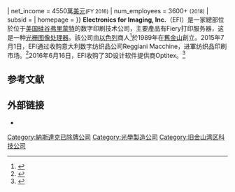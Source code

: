 {{Infobox company
| name = Electronics for Imaging, Inc.
| type = [[私人公司|私人公司]]
| traded_as = 
| foundation = {{Start date|1989}}
| founder = {{link-en|埃菲·阿拉齐|Efi Arazi}}
| location_city = [[加利福尼亞州|加利福尼亞州]][[費利蒙_(加利福尼亞州)|費利蒙]]
| location_country = [[美国|美国]]
| area_served = 全球
| key_people = 
| industry = {{link-en|数字图像处理|Digital image processing}}
| revenue = {{nowrap|{{increase}}9.98億[[美元|美元]]<small>(FY 2017)</small>}}<ref>{{Cite web|url=https://nbonews.com/electronics-for-imaging-inc-efii-and-nice-ltd-nasdaqnice-comparing-side-by-side/|title=Electronics for Imaging Inc. (EFII) and NICE Ltd. (NASDAQ:NICE) Comparing side by side {{!}} New Business Observer|last=45|date=2019-06-11|website=NBO news|language=en-US|access-date=2019-06-18}}</ref>
| net_income = {{increase}}4550萬[[美元|美元]]<small>(FY 2016)</small>
| num_employees = 3600+ <small>(2018)</small>
| subsid = 
| homepage = {{url|http://w3.efi.com/|Efi.com}}
}}
'''Electronics for Imaging, Inc.'''（EFI）是一家總部位於位于[[美国|美国]][[硅谷|硅谷]][[費利蒙_(加利福尼亞州)|弗里蒙特]]的数字印刷技术公司，主要產品有Fiery打印服务器，这是一种[[光柵圖像處理器|光栅图像处理器]]。該公司由[[以色列|以色列]]商人{{link-en|埃菲·阿拉齐|Efi Arazi}}<ref>{{Cite web|title=Efi Arazi, founder of digital printing firms Scitex and EFI, dies.|url=https://www.piworld.com/article/efi-arazi-founder-digital-printing-firms-scitex-efi-dies/|accessdate=2019-06-18|author=Michelson|first=Mark|work=Printing Impressions|language=en|archive-date=2019-08-28|archive-url=https://web.archive.org/web/20190828124449/https://www.piworld.com/article/efi-arazi-founder-digital-printing-firms-scitex-efi-dies/|dead-url=no}}</ref>於1989年在[[舊金山|舊金山]]創立。2015年7月1日，EFI通过收购意大利数字纺织品公司Reggiani Macchine，进軍纺织品印刷市场。<ref>{{Cite web|title=EFI acquires Reggiani and Matan; enters textile market|url=https://www.printweek.in/news/efi-acquires-reggiani-matan-enters-textile-market-12078|accessdate=2019-06-18|author=|date=|first=|work=www.printweek.in|language=en-US|archiveurl=https://web.archive.org/web/20190618132116/https://www.printweek.in/news/efi-acquires-reggiani-matan-enters-textile-market-12078|archivedate=2019-06-18|dead-url=no}}</ref>2016年6月16日，EFI收购了3D设计软件提供商Optitex。<ref>{{Cite web|title=EFI acquires Optitex in $52.8 million deal|url=http://www.israel21c.org/efi-acquires-optitex-in-52-8-million-deal/|accessdate=2019-06-18|author=Press|first=Viva Sarah|work=Israel21c|language=en-US|archive-date=2017-02-17|archive-url=https://web.archive.org/web/20170217041107/http://www.israel21c.org/efi-acquires-optitex-in-52-8-million-deal/|dead-url=no}}</ref>      

== 参考文献 ==
{{Reflist}}

== 外部链接 ==

* {{Official website}}

[[Category:納斯達克已除牌公司|Category:納斯達克已除牌公司]]
[[Category:光學製造公司|Category:光學製造公司]]
[[Category:旧金山湾区科技公司|Category:旧金山湾区科技公司]]